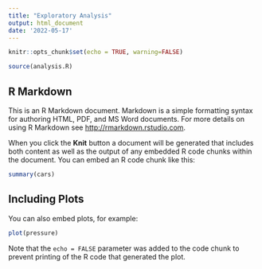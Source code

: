 ```yaml
---
title: "Exploratory Analysis"
output: html_document
date: '2022-05-17'
---
```


```r
knitr::opts_chunk$set(echo = TRUE, warning=FALSE)
```

```r
source(analysis.R)

```




## R Markdown

This is an R Markdown document. Markdown is a simple formatting syntax for authoring HTML, PDF, and MS Word documents. For more details on using R Markdown see <http://rmarkdown.rstudio.com>.

When you click the **Knit** button a document will be generated that includes both content as well as the output of any embedded R code chunks within the document. You can embed an R code chunk like this:

```r
summary(cars)
```

## Including Plots

You can also embed plots, for example:

```r
plot(pressure)
```

Note that the `echo = FALSE` parameter was added to the code chunk to prevent printing of the R code that generated the plot.
